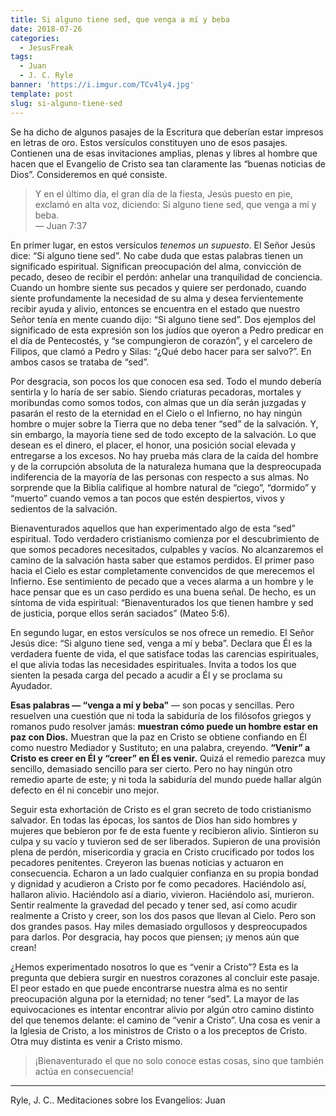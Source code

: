 ```yaml
---
title: Si alguno tiene sed, que venga a mí y beba
date: 2018-07-26
categories:
  - JesusFreak
tags:
  - Juan
  - J. C. Ryle
banner: 'https://i.imgur.com/TCv4ly4.jpg'
template: post
slug: si-alguno-tiene-sed
---
```


Se ha dicho de algunos pasajes de la Escritura que deberían estar impresos en letras de oro. Estos versículos constituyen uno de esos pasajes. Contienen una de esas invitaciones amplias, plenas y libres al hombre que hacen que el Evangelio de Cristo sea tan claramente las “buenas noticias de Dios”. Consideremos en qué consiste.

> Y en el último día, el gran día de la fiesta, Jesús puesto en pie, exclamó en alta voz, diciendo: Si alguno tiene sed, que venga a mí y beba.<br/>
> — Juan 7:37

En primer lugar, en estos versículos _tenemos un supuesto_. El Señor Jesús dice: “Si alguno tiene sed”. No cabe duda que estas palabras tienen un significado espiritual. Significan preocupación del alma, convicción de pecado, deseo de recibir el perdón: anhelar una tranquilidad de conciencia. Cuando un hombre siente sus pecados y quiere ser perdonado, cuando siente profundamente la necesidad de su alma y desea fervientemente recibir ayuda y alivio, entonces se encuentra en el estado que nuestro Señor tenía en mente cuando dijo: “Si alguno tiene sed”. Dos ejemplos del significado de esta expresión son los judíos que oyeron a Pedro predicar en el día de Pentecostés, y “se compungieron de corazón”, y el carcelero de Filipos, que clamó a Pedro y Silas: “¿Qué debo hacer para ser salvo?”. En ambos casos se trataba de “sed”.

Por desgracia, son pocos los que conocen esa sed. Todo el mundo debería sentirla y lo haría de ser sabio. Siendo criaturas pecadoras, mortales y moribundas como somos todos, con almas que un día serán juzgadas y pasarán el resto de la eternidad en el Cielo o el Infierno, no hay ningún hombre o mujer sobre la Tierra que no deba tener “sed” de la salvación. Y, sin embargo, la mayoría tiene sed de todo excepto de la salvación. Lo que desean es el dinero, el placer, el honor, una posición social elevada y entregarse a los excesos. No hay prueba más clara de la caída del hombre y de la corrupción absoluta de la naturaleza humana que la despreocupada indiferencia de la mayoría de las personas con respecto a sus almas. No sorprende que la Biblia califique al hombre natural de “ciego”, “dormido” y “muerto” cuando vemos a tan pocos que estén despiertos, vivos y sedientos de la salvación.

Bienaventurados aquellos que han experimentado algo de esta “sed” espiritual. Todo verdadero cristianismo comienza por el descubrimiento de que somos pecadores necesitados, culpables y vacíos. No alcanzaremos el camino de la salvación hasta saber que estamos perdidos. El primer paso hacia el Cielo es estar completamente convencidos de que merecemos el Infierno. Ese sentimiento de pecado que a veces alarma a un hombre y le hace pensar que es un caso perdido es una buena señal. De hecho, es un síntoma de vida espiritual: “Bienaventurados los que tienen hambre y sed de justicia, porque ellos serán saciados” (Mateo 5:6).

En segundo lugar, en estos versículos se nos ofrece un remedio. El Señor Jesús dice: “Si alguno tiene sed, venga a mí y beba”. Declara que Él es la verdadera fuente de vida, el que satisface todas las carencias espirituales, el que alivia todas las necesidades espirituales. Invita a todos los que sienten la pesada carga del pecado a acudir a Él y se proclama su Ayudador.

**Esas palabras — “venga a mí y beba”** — son pocas y sencillas. Pero resuelven una cuestión que ni toda la sabiduría de los filósofos griegos y romanos pudo resolver jamás: **muestran cómo puede un hombre estar en paz con Dios.** Muestran que la paz en Cristo se obtiene confiando en Él como nuestro Mediador y Sustituto; en una palabra, creyendo. **“Venir” a Cristo es creer en Él y “creer” en Él es venir.** Quizá el remedio parezca muy sencillo, demasiado sencillo para ser cierto. Pero no hay ningún otro remedio aparte de este; y ni toda la sabiduría del mundo puede hallar algún defecto en él ni concebir uno mejor.

Seguir esta exhortación de Cristo es el gran secreto de todo cristianismo salvador. En todas las épocas, los santos de Dios han sido hombres y mujeres que bebieron por fe de esta fuente y recibieron alivio. Sintieron su culpa y su vacío y tuvieron sed de ser liberados. Supieron de una provisión plena de perdón, misericordia y gracia en Cristo crucificado por todos los pecadores penitentes. Creyeron las buenas noticias y actuaron en consecuencia. Echaron a un lado cualquier confianza en su propia bondad y dignidad y acudieron a Cristo por fe como pecadores. Haciéndolo así, hallaron alivio. Haciéndolo así a diario, vivieron. Haciéndolo así, murieron. Sentir realmente la gravedad del pecado y tener sed, así como acudir realmente a Cristo y creer, son los dos pasos que llevan al Cielo. Pero son dos grandes pasos. Hay miles demasiado orgullosos y despreocupados para darlos. Por desgracia, hay pocos que piensen; ¡y menos aún que crean!

¿Hemos experimentado nosotros lo que es “venir a Cristo”? Esta es la pregunta que debiera surgir en nuestros corazones al concluir este pasaje. El peor estado en que puede encontrarse nuestra alma es no sentir preocupación alguna por la eternidad; no tener “sed”. La mayor de las equivocaciones es intentar encontrar alivio por algún otro camino distinto del que tenemos delante: el camino de “venir a Cristo”. Una cosa es venir a la Iglesia de Cristo, a los ministros de Cristo o a los preceptos de Cristo. Otra muy distinta es venir a Cristo mismo.

> ¡Bienaventurado el que no solo conoce estas cosas, sino que también actúa en consecuencia!

---

Ryle, J. C.. Meditaciones sobre los Evangelios: Juan
